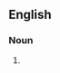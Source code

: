 {{also|Epistles}}

==English==

===Noun===
{{head|en|noun plural form}}

# {{plural of|epistle|lang=en}}